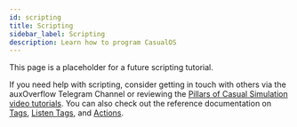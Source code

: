 ```yaml
---
id: scripting
title: Scripting
sidebar_label: Scripting
description: Learn how to program CasualOS
---
```


This page is a placeholder for a future scripting tutorial.

If you need help with scripting, consider getting in touch with others via the auxOverflow Telegram Channel or
reviewing the [Pillars of Casual Simulation video tutorials](./pillars.mdx).
You can also check out the reference documentation on [Tags](../tags.mdx), [Listen Tags](../listen-tags.mdx), and [Actions](../actions/os.mdx).
